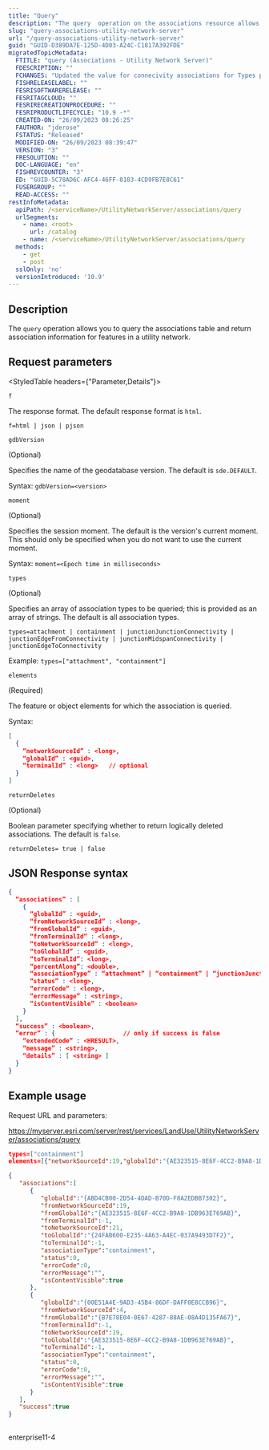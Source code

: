```yaml
---
title: "Query"
description: "The query  operation on the associations resource allows you to query the associations table and return association information for network features in a utility network."
slug: "query-associations-utility-network-server"
url: "/query-associations-utility-network-server"
guid: "GUID-D389DA7E-125D-4D03-A24C-C1817A392FDE"
migratedTopicMetadata:
  FTITLE: "query (Associations - Utility Network Server)"
  FDESCRIPTION: ""
  FCHANGES: "Updated the value for connecivity associations for Types parameter.  This incorrectly displayed 'connectivity' and should read 'junctionJunctionConnectivity, see #10476"
  FISHRELEASELABEL: ""
  FESRISOFTWARERELEASE: ""
  FESRITAGCLOUD: ""
  FESRIRECREATIONPROCEDURE: ""
  FESRIPRODUCTLIFECYCLE: "10.9 -*"
  CREATED-ON: "26/09/2023 08:26:25"
  FAUTHOR: "jderose"
  FSTATUS: "Released"
  MODIFIED-ON: "26/09/2023 08:39:47"
  VERSION: "3"
  FRESOLUTION: ""
  DOC-LANGUAGE: "en"
  FISHREVCOUNTER: "3"
  ED: "GUID-5C78AD6C-AFC4-46FF-8103-4CD9FB7E8C61"
  FUSERGROUP: ""
  READ-ACCESS: ""
restInfoMetadata:
  apiPath: /<serviceName>/UtilityNetworkServer/associations/query
  urlSegments:
    - name: <root>
      url: /catalog
    - name: /<serviceName>/UtilityNetworkServer/associations/query
  methods:
    - get
    - post
  sslOnly: 'no'
  versionIntroduced: '10.9'
---
```


## Description

The `query` operation allows you to query the associations table and return association information for features in a utility network.

##  Request parameters 

<StyledTable headers={"Parameter,Details"}>

<StyledTableRow>

<StyledTableCell cellStyle="markdown">

`f` 

</StyledTableCell>

<StyledTableCell cellStyle="markdown">

The response format. The default response format is `html`.

```
f=html | json | pjson
``` 


</StyledTableCell>

</StyledTableRow>

<StyledTableRow>

<StyledTableCell cellStyle="markdown">

`gdbVersion` 

(Optional)  

</StyledTableCell>

<StyledTableCell cellStyle="markdown">

Specifies the name of the geodatabase version. The default is `sde.DEFAULT`.

Syntax: `gdbVersion=<version>` 

</StyledTableCell>

</StyledTableRow>

<StyledTableRow>

<StyledTableCell cellStyle="markdown">

`moment` 

(Optional)  

</StyledTableCell>

<StyledTableCell cellStyle="markdown">

Specifies the session moment. The default is the version's current moment. This should only be specified when you do not want to use the current moment.

Syntax: `moment=<Epoch time in milliseconds>` 

</StyledTableCell>

</StyledTableRow>

<StyledTableRow>

<StyledTableCell cellStyle="markdown">

`types` 

(Optional)  

</StyledTableCell>

<StyledTableCell cellStyle="markdown">

Specifies an array of association types to be queried; this is provided as an array of strings. The default is all association types. 

```
types=attachment | containment | junctionJunctionConnectivity | junctionEdgeFromConnectivity | junctionMidspanConnectivity | junctionEdgeToConnectivity
``` 

Example: `types=["attachment", "containment"]` 

</StyledTableCell>

</StyledTableRow>

<StyledTableRow>

<StyledTableCell cellStyle="markdown">

`elements` 

(Required)  

</StyledTableCell>

<StyledTableCell cellStyle="markdown">

The feature or object elements for which the association is queried.

Syntax: 

```json
[ 
  {
    “networkSourceId” : <long>,
    “globalId” : <guid>,
    “terminalId” : <long>   // optional
  }
]

```

 

</StyledTableCell>

</StyledTableRow>

<StyledTableRow>

<StyledTableCell cellStyle="markdown">

`returnDeletes`

(Optional)   

</StyledTableCell>

<StyledTableCell cellStyle="markdown">

Boolean parameter specifying whether to return logically deleted associations. The default is `false`.

```
returnDeletes= true | false 
```

</StyledTableCell>

</StyledTableRow>

</StyledTable>

## JSON Response syntax

```json
{
  “associations” : [
    {
      “globalId” : <guid>,
      “fromNetworkSourceId” : <long>,
      “fromGlobalId” : <guid>,
      “fromTerminalId” : <long>,
      “toNetworkSourceId” : <long>,
      “toGlobalId” : <guid>,
      “toTerminalId”: <long>,
      “percentAlong”: <double>,
      “associationType” : “attachment” | “containment” | “junctionJunctionConnectivity” |“junctionEdgeFromConnectivity” |“junctionMidspanConnectivity” | “junctionEdgeToConnectivity”,
      “status” : <long>,
      “errorCode” : <long>,
      “errorMessage” : <string>,
      “isContentVisible” : <boolean>
    }
  ],
  “success” : <boolean>,
  “error” : {                   // only if success is false
    “extendedCode” : <HRESULT>,
    “message” : <string>,
    “details” : [ <string> ]
  }
}

```

 

## Example usage

Request URL and parameters:

https://myserver.esri.com/server/rest/services/LandUse/UtilityNetworkServer/associations/query

```json
types=["containment"]
elements=[{"networkSourceId":19,"globalId":"{AE323515-8E6F-4CC2-B9A8-1DB963E769AB}"}]
```

 

```json
{
   "associations":[
      {
         "globalId":"{ABD4CB00-2D54-4DAD-B70D-F8A2EDBB7302}",
         "fromNetworkSourceId":19,
         "fromGlobalId":"{AE323515-8E6F-4CC2-B9A8-1DB963E769AB}",
         "fromTerminalId":-1,
         "toNetworkSourceId":21,
         "toGlobalId":"{24FAB600-E235-4A63-A4EC-037A9493D7F2}",
         "toTerminalId":-1,
         "associationType":"containment",
         "status":0,
         "errorCode":0,
         "errorMessage":"",
         "isContentVisible":true
      },
      {
         "globalId":"{00E51A4E-9AD3-45B4-86DF-DAFF0E8CCB96}",
         "fromNetworkSourceId":4,
         "fromGlobalId":"{B7E78E04-0E67-4287-88AE-08A4D135FA67}",
         "fromTerminalId":-1,
         "toNetworkSourceId":19,
         "toGlobalId":"{AE323515-8E6F-4CC2-B9A8-1DB963E769AB}",
         "toTerminalId":-1,
         "associationType":"containment",
         "status":0,
         "errorCode":0,
         "errorMessage":"",
         "isContentVisible":true
      }
   ],
   "success":true
}
	
```

  enterprise11-4

